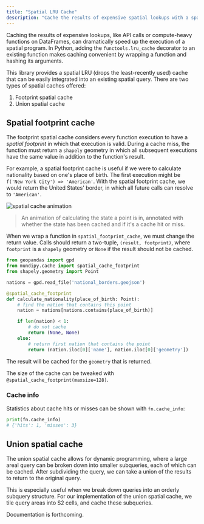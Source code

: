 ```yaml
---
title: "Spatial LRU Cache"
description: "Cache the results of expensive spatial lookups with a spatial LRU cache."
---
```


Caching the results of expensive lookups, like API calls or compute-heavy functions on DataFrames, can dramatically speed up the execution of a spatial program. In Python, adding the `functools.lru_cache` decorator to an existing function makes caching convenient by wrapping a function and hashing its arguments.

This library provides a spatial LRU (drops the least-recently used) cache that can be easily integrated into an existing spatial query. There are two types of spatial caches offered:

1. Footprint spatial cache
2. Union spatial cache

## Spatial footprint cache

The footprint spatial cache considers every function execution to have a *spatial footprint* in which that execution is valid. During a cache miss, the function must return a `shapely` geometry in which all subsequent executions have the same value in addition to the function's result.

For example, a spatial footprint cache is useful if we were to calculate nationality based on one's place of birth. The first execution might be `f('New York City') => 'American'`. With the spatial footprint cache, we would return the United States' border, in which all future calls can resolve to `'American'`.

<Frame>
  <img src="graphics/spatial_cache_animation.gif" alt="spatial cache animation" title="spatial cache animation" />
</Frame>

> An animation of calculating the state a point is in, annotated with whether the state has been cached and if it's a cache hit or miss.

When we wrap a function in `spatial_footprint_cache`, we must change the return value. Calls should return a two-tuple, `(result, footprint)`, where `footprint` is a `shapely` geometry or `None` if the result should not be cached.

```py cache_nationality.py
from geopandas import gpd
from mundipy.cache import spatial_cache_footprint
from shapely.geometry import Point

nations = gpd.read_file('national_borders.geojson')

@spatial_cache_footprint
def calculate_nationality(place_of_birth: Point):
	# find the nation that contains this point
	nation = nations[nations.contains(place_of_birth)]

	if len(nation) < 1:
		# do not cache
		return (None, None)
	else:
		# return first nation that contains the point
		return (nation.iloc[0]['name'], nation.iloc[0]['geometry'])
```

The result will be cached for the `geometry` that is returned.

The size of the cache can be tweaked with `@spatial_cache_footprint(maxsize=128)`.

### Cache info

Statistics about cache hits or misses can be shown with `fn.cache_info`:

```py
print(fn.cache_info)
# {'hits': 1, 'misses': 3}
```

## Union spatial cache

The union spatial cache allows for dynamic programming, where a large areal query can be broken down into smaller subqueries, each of which can be cached. After subdividing the query, we can take a union of the results to return to the original query.

This is especially useful when we break down queries into an orderly subquery structure. For our implementation of the union spatial cache, we tile query areas into S2 cells, and cache these subqueries.

Documentation is forthcoming.


